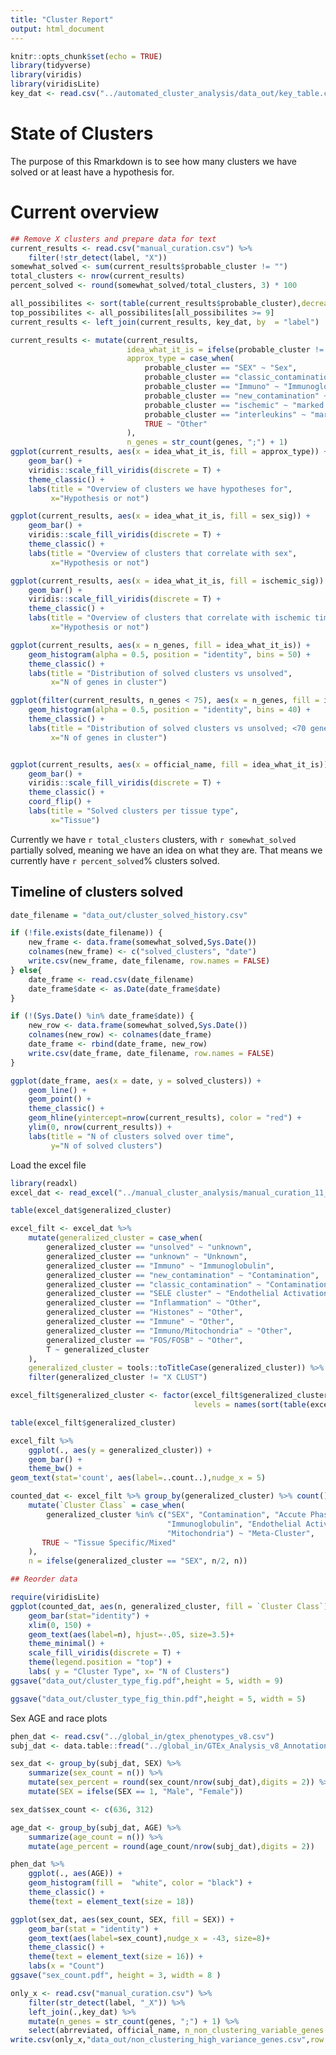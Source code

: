 ```yaml
---
title: "Cluster Report"
output: html_document
---
```


```r
knitr::opts_chunk$set(echo = TRUE)
library(tidyverse)
library(viridis)
library(viridisLite)
key_dat <- read.csv("../automated_cluster_analysis/data_out/key_table.csv")
```

# State of Clusters
The purpose of this Rmarkdown is to see how many clusters we have solved or at 
least have a hypothesis for.

# Current overview
```r
## Remove X clusters and prepare data for text
current_results <- read.csv("manual_curation.csv") %>%
    filter(!str_detect(label, "X"))
somewhat_solved <- sum(current_results$probable_cluster != "")
total_clusters <- nrow(current_results)
percent_solved <- round(somewhat_solved/total_clusters, 3) * 100

all_possibilites <- sort(table(current_results$probable_cluster),decreasing = T)
top_possibilites <- all_possibilites[all_possibilites >= 9]
current_results <- left_join(current_results, key_dat, by  = "label")

current_results <- mutate(current_results,
                          idea_what_it_is = ifelse(probable_cluster != "", "Yes", "No"),
                          approx_type = case_when(
                              probable_cluster == "SEX" ~ "Sex",
                              probable_cluster == "classic_contamination" ~ "Classic contam",
                              probable_cluster == "Immuno" ~ "Immunoglobs",
                              probable_cluster == "new_contamination" ~ "New contam",
                              probable_cluster == "ischemic" ~ "marked ischemic",
                              probable_cluster == "interleukins" ~ "marked interleukins",
                              TRUE ~ "Other"
                          ),
                          n_genes = str_count(genes, ";") + 1)
ggplot(current_results, aes(x = idea_what_it_is, fill = approx_type)) +
    geom_bar() +
    viridis::scale_fill_viridis(discrete = T) +
    theme_classic() +
    labs(title = "Overview of clusters we have hypotheses for",
         x="Hypothesis or not")

ggplot(current_results, aes(x = idea_what_it_is, fill = sex_sig)) +
    geom_bar() +
    viridis::scale_fill_viridis(discrete = T) +
    theme_classic() +
    labs(title = "Overview of clusters that correlate with sex",
         x="Hypothesis or not")

ggplot(current_results, aes(x = idea_what_it_is, fill = ischemic_sig)) +
    geom_bar() +
    viridis::scale_fill_viridis(discrete = T) +
    theme_classic() +
    labs(title = "Overview of clusters that correlate with ischemic time",
         x="Hypothesis or not")

ggplot(current_results, aes(x = n_genes, fill = idea_what_it_is)) +
    geom_histogram(alpha = 0.5, position = "identity", bins = 50) +
    theme_classic() +
    labs(title = "Distribution of solved clusters vs unsolved",
         x="N of genes in cluster")

ggplot(filter(current_results, n_genes < 75), aes(x = n_genes, fill = idea_what_it_is)) +
    geom_histogram(alpha = 0.5, position = "identity", bins = 40) +
    theme_classic() +
    labs(title = "Distribution of solved clusters vs unsolved; <70 genes",
         x="N of genes in cluster")


ggplot(current_results, aes(x = official_name, fill = idea_what_it_is)) +
    geom_bar() +
    viridis::scale_fill_viridis(discrete = T) +
    theme_classic() +
    coord_flip() +
    labs(title = "Solved clusters per tissue type",
         x="Tissue")


```

Currently we have `r total_clusters` clusters, with `r somewhat_solved` partially solved, meaning we have an idea on what they are. That means we currently have `r percent_solved`% clusters solved.


## Timeline of clusters solved
```r
date_filename = "data_out/cluster_solved_history.csv"

if (!file.exists(date_filename)) {
    new_frame <- data.frame(somewhat_solved,Sys.Date())
    colnames(new_frame) <- c("solved_clusters", "date")
    write.csv(new_frame, date_filename, row.names = FALSE)
} else{
    date_frame <- read.csv(date_filename)
    date_frame$date <- as.Date(date_frame$date)
}

if (!(Sys.Date() %in% date_frame$date)) {
    new_row <- data.frame(somewhat_solved,Sys.Date())
    colnames(new_row) <- colnames(date_frame)
    date_frame <- rbind(date_frame, new_row)
    write.csv(date_frame, date_filename, row.names = FALSE)
}

ggplot(date_frame, aes(x = date, y = solved_clusters)) +
    geom_line() +
    geom_point() +
    theme_classic() +
    geom_hline(yintercept=nrow(current_results), color = "red") +
    ylim(0, nrow(current_results)) +
    labs(title = "N of clusters solved over time",
         y="N of solved clusters")


```
Load the excel file
```r
library(readxl)
excel_dat <- read_excel("../manual_cluster_analysis/manual_curation_11_09_21.xlsx")

table(excel_dat$generalized_cluster)

excel_filt <- excel_dat %>%
    mutate(generalized_cluster = case_when(
        generalized_cluster == "unsolved" ~ "unknown",
        generalized_cluster == "unknown" ~ "Unknown",
        generalized_cluster == "Immuno" ~ "Immunoglobulin",
        generalized_cluster == "new_contamination" ~ "Contamination",
        generalized_cluster == "classic_contamination" ~ "Contamination",
        generalized_cluster == "SELE cluster" ~ "Endothelial Activation",
        generalized_cluster == "Inflammation" ~ "Other",
        generalized_cluster == "Histones" ~ "Other",
        generalized_cluster == "Immune" ~ "Other",
        generalized_cluster == "Immuno/Mitochondria" ~ "Other",
        generalized_cluster == "FOS/FOSB" ~ "Other",
        T ~ generalized_cluster
    ),
    generalized_cluster = tools::toTitleCase(generalized_cluster)) %>%
    filter(generalized_cluster != "X CLUST")

excel_filt$generalized_cluster <- factor(excel_filt$generalized_cluster,
                                         levels = names(sort(table(excel_filt$generalized_cluster))))

table(excel_filt$generalized_cluster)

excel_filt %>%
    ggplot(., aes(y = generalized_cluster)) +
    geom_bar() +
    theme_bw() +
geom_text(stat='count', aes(label=..count..),nudge_x = 5)

counted_dat <- excel_filt %>% group_by(generalized_cluster) %>% count() %>%
    mutate(`Cluster Class` = case_when(
        generalized_cluster %in% c("SEX", "Contamination", "Accute Phase",
                                   "Immunoglobulin", "Endothelial Activation",
                                   "Mitochondria") ~ "Meta-Cluster",
       TRUE ~ "Tissue Specific/Mixed"
    ),
    n = ifelse(generalized_cluster == "SEX", n/2, n))

## Reorder data

require(viridisLite)
ggplot(counted_dat, aes(n, generalized_cluster, fill = `Cluster Class`)) +
    geom_bar(stat="identity") +
    xlim(0, 150) +
    geom_text(aes(label=n), hjust=-.05, size=3.5)+
    theme_minimal() +
    scale_fill_viridis(discrete = T) + 
    theme(legend.position = "top") +
    labs( y = "Cluster Type", x= "N of Clusters")
ggsave("data_out/cluster_type_fig.pdf",height = 5, width = 9)

ggsave("data_out/cluster_type_fig_thin.pdf",height = 5, width = 5)
```

Sex AGE and race plots
```r
phen_dat <- read.csv("../global_in/gtex_phenotypes_v8.csv")
subj_dat <- data.table::fread("../global_in/GTEx_Analysis_v8_Annotations_SubjectPhenotypesDS.txt")

sex_dat <- group_by(subj_dat, SEX) %>%
    summarize(sex_count = n()) %>%
    mutate(sex_percent = round(sex_count/nrow(subj_dat),digits = 2)) %>%
    mutate(SEX = ifelse(SEX == 1, "Male", "Female"))

sex_dat$sex_count <- c(636, 312)

age_dat <- group_by(subj_dat, AGE) %>%
    summarize(age_count = n()) %>%
    mutate(age_percent = round(age_count/nrow(subj_dat),digits = 2))

phen_dat %>%
    ggplot(., aes(AGE)) +
    geom_histogram(fill =  "white", color = "black") +
    theme_classic() +
    theme(text = element_text(size = 18))

ggplot(sex_dat, aes(sex_count, SEX, fill = SEX)) +
    geom_bar(stat = "identity") +
    geom_text(aes(label=sex_count),nudge_x = -43, size=8)+
    theme_classic() +
    theme(text = element_text(size = 16)) +
    labs(x = "Count")
ggsave("sex_count.pdf", height = 3, width = 8 )
```

```r
only_x <- read.csv("manual_curation.csv") %>%
    filter(str_detect(label, "_X")) %>% 
    left_join(.,key_dat) %>%
    mutate(n_genes = str_count(genes, ";") + 1) %>%
    select(abrreviated, official_name, n_non_clustering_variable_genes = n_genes, genes)
write.csv(only_x,"data_out/non_clustering_high_variance_genes.csv",row.names = F)
```

